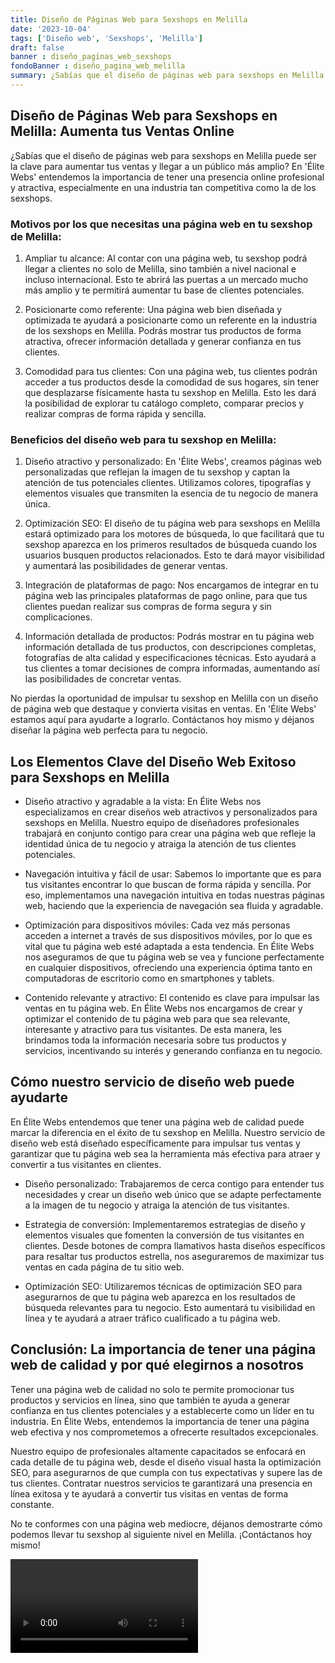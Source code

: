 ```yaml
---
title: Diseño de Páginas Web para Sexshops en Melilla
date: '2023-10-04'
tags: ['Diseño web', 'Sexshops', 'Melilla']
draft: false
banner : diseño_paginas_web_sexshops
fondoBanner : diseño_pagina_web_melilla
summary: ¿Sabías que el diseño de páginas web para sexshops en Melilla puede ser la clave para aumentar tus ventas y llegar a un público más amplio? En 'Élite Webs' entendemos la importancia de tener una presencia online profesional y atractiva, especialmente en una industria tan competitiva como la de los sexshops. 
---
```


## Diseño de Páginas Web para Sexshops en Melilla: Aumenta tus Ventas Online

¿Sabías que el diseño de páginas web para sexshops en Melilla puede ser la clave para aumentar tus ventas y llegar a un público más amplio? En 'Élite Webs' entendemos la importancia de tener una presencia online profesional y atractiva, especialmente en una industria tan competitiva como la de los sexshops. 

### Motivos por los que necesitas una página web en tu sexshop de Melilla:

1. Ampliar tu alcance: Al contar con una página web, tu sexshop podrá llegar a clientes no solo de Melilla, sino también a nivel nacional e incluso internacional. Esto te abrirá las puertas a un mercado mucho más amplio y te permitirá aumentar tu base de clientes potenciales.

2. Posicionarte como referente: Una página web bien diseñada y optimizada te ayudará a posicionarte como un referente en la industria de los sexshops en Melilla. Podrás mostrar tus productos de forma atractiva, ofrecer información detallada y generar confianza en tus clientes.

3. Comodidad para tus clientes: Con una página web, tus clientes podrán acceder a tus productos desde la comodidad de sus hogares, sin tener que desplazarse físicamente hasta tu sexshop en Melilla. Esto les dará la posibilidad de explorar tu catálogo completo, comparar precios y realizar compras de forma rápida y sencilla.

### Beneficios del diseño web para tu sexshop en Melilla:

1. Diseño atractivo y personalizado: En 'Élite Webs', creamos páginas web personalizadas que reflejan la imagen de tu sexshop y captan la atención de tus potenciales clientes. Utilizamos colores, tipografías y elementos visuales que transmiten la esencia de tu negocio de manera única.

2. Optimización SEO: El diseño de tu página web para sexshops en Melilla estará optimizado para los motores de búsqueda, lo que facilitará que tu sexshop aparezca en los primeros resultados de búsqueda cuando los usuarios busquen productos relacionados. Esto te dará mayor visibilidad y aumentará las posibilidades de generar ventas.

3. Integración de plataformas de pago: Nos encargamos de integrar en tu página web las principales plataformas de pago online, para que tus clientes puedan realizar sus compras de forma segura y sin complicaciones.

4. Información detallada de productos: Podrás mostrar en tu página web información detallada de tus productos, con descripciones completas, fotografías de alta calidad y especificaciones técnicas. Esto ayudará a tus clientes a tomar decisiones de compra informadas, aumentando así las posibilidades de concretar ventas.

No pierdas la oportunidad de impulsar tu sexshop en Melilla con un diseño de página web que destaque y convierta visitas en ventas. En 'Élite Webs' estamos aquí para ayudarte a lograrlo. Contáctanos hoy mismo y déjanos diseñar la página web perfecta para tu negocio.

<GifSeo />

<Cta />

## Los Elementos Clave del Diseño Web Exitoso para Sexshops en Melilla

- Diseño atractivo y agradable a la vista: En Élite Webs nos especializamos en crear diseños web atractivos y personalizados para sexshops en Melilla. Nuestro equipo de diseñadores profesionales trabajará en conjunto contigo para crear una página web que refleje la identidad única de tu negocio y atraiga la atención de tus clientes potenciales.

- Navegación intuitiva y fácil de usar: Sabemos lo importante que es para tus visitantes encontrar lo que buscan de forma rápida y sencilla. Por eso, implementamos una navegación intuitiva en todas nuestras páginas web, haciendo que la experiencia de navegación sea fluida y agradable.

- Optimización para dispositivos móviles: Cada vez más personas acceden a internet a través de sus dispositivos móviles, por lo que es vital que tu página web esté adaptada a esta tendencia. En Élite Webs nos aseguramos de que tu página web se vea y funcione perfectamente en cualquier dispositivos, ofreciendo una experiencia óptima tanto en computadoras de escritorio como en smartphones y tablets.

- Contenido relevante y atractivo: El contenido es clave para impulsar las ventas en tu página web. En Élite Webs nos encargamos de crear y optimizar el contenido de tu página web para que sea relevante, interesante y atractivo para tus visitantes. De esta manera, les brindamos toda la información necesaria sobre tus productos y servicios, incentivando su interés y generando confianza en tu negocio.

## Cómo nuestro servicio de diseño web puede ayudarte

En Élite Webs entendemos que tener una página web de calidad puede marcar la diferencia en el éxito de tu sexshop en Melilla. Nuestro servicio de diseño web está diseñado específicamente para impulsar tus ventas y garantizar que tu página web sea la herramienta más efectiva para atraer y convertir a tus visitantes en clientes.

- Diseño personalizado: Trabajaremos de cerca contigo para entender tus necesidades y crear un diseño web único que se adapte perfectamente a la imagen de tu negocio y atraiga la atención de tus visitantes.

- Estrategia de conversión: Implementaremos estrategias de diseño y elementos visuales que fomenten la conversión de tus visitantes en clientes. Desde botones de compra llamativos hasta diseños específicos para resaltar tus productos estrella, nos aseguraremos de maximizar tus ventas en cada página de tu sitio web.

- Optimización SEO: Utilizaremos técnicas de optimización SEO para asegurarnos de que tu página web aparezca en los resultados de búsqueda relevantes para tu negocio. Esto aumentará tu visibilidad en línea y te ayudará a atraer tráfico cualificado a tu página web.

## Conclusión: La importancia de tener una página web de calidad y por qué elegirnos a nosotros

Tener una página web de calidad no solo te permite promocionar tus productos y servicios en línea, sino que también te ayuda a generar confianza en tus clientes potenciales y a establecerte como un líder en tu industria. En Élite Webs, entendemos la importancia de tener una página web efectiva y nos comprometemos a ofrecerte resultados excepcionales.

Nuestro equipo de profesionales altamente capacitados se enfocará en cada detalle de tu página web, desde el diseño visual hasta la optimización SEO, para asegurarnos de que cumpla con tus expectativas y supere las de tus clientes. Contratar nuestros servicios te garantizará una presencia en línea exitosa y te ayudará a convertir tus visitas en ventas de forma constante.

No te conformes con una página web mediocre, déjanos demostrarte cómo podemos llevar tu sexshop al siguiente nivel en Melilla. ¡Contáctanos hoy mismo!

<Video />

<CtaBot job='Sexshops' city='Melilla'/>

<Gmaps query='Melilla+españa+maps' />